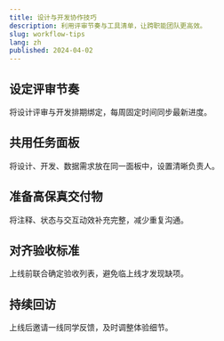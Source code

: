 ```yaml
---
title: 设计与开发协作技巧
description: 利用评审节奏与工具清单，让跨职能团队更高效。
slug: workflow-tips
lang: zh
published: 2024-04-02
---
```


## 设定评审节奏

将设计评审与开发排期绑定，每周固定时间同步最新进度。

## 共用任务面板

将设计、开发、数据需求放在同一面板中，设置清晰负责人。

## 准备高保真交付物

将注释、状态与交互动效补充完整，减少重复沟通。

## 对齐验收标准

上线前联合确定验收列表，避免临上线才发现缺项。

## 持续回访

上线后邀请一线同学反馈，及时调整体验细节。
